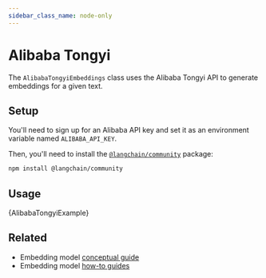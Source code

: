 ```yaml
---
sidebar_class_name: node-only
---
```


# Alibaba Tongyi

The `AlibabaTongyiEmbeddings` class uses the Alibaba Tongyi API to generate embeddings for a given text.

## Setup

You'll need to sign up for an Alibaba API key and set it as an environment variable named `ALIBABA_API_KEY`.

Then, you'll need to install the [`@langchain/community`](https://www.npmjs.com/package/@langchain/community) package:


<IntegrationInstallTooltip></IntegrationInstallTooltip>

```bash npm2yarn
npm install @langchain/community
```

## Usage


<CodeBlock language="typescript">{AlibabaTongyiExample}</CodeBlock>

## Related

- Embedding model [conceptual guide](/docs/concepts/#embedding-models)
- Embedding model [how-to guides](/docs/how_to/#embedding-models)
